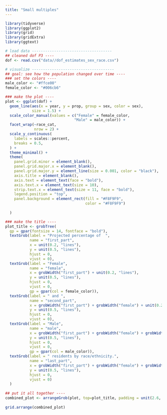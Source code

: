 ```yaml
---
title: "Small multiples"
---
```


```r

library(tidyverse)
library(ggplot2)
library(grid)
library(gridExtra)
library(ggtext)

# load data ------------------------------------
## cleaned dof P3 ----
dof <- read.csv("data//dof_estimates_sex_race.csv")

```

```r
# visualize -------------------------------------
## goal: see how the population changed over time ----
### set the colors ----
male_color <- "#ffce00"
female_color <- "#006cb6"

### make the plot ----
plot <- ggplot(dof) +
  geom_line(aes(x = year, y = prop, group = sex, color = sex), 
            size = 1.5) + 
  scale_color_manual(values = c("Female" = female_color,
                               "Male" = male_color)) + 
  facet_wrap(~race_cat,
             nrow = 2) + 
  scale_y_continuous(
    labels = scales::percent,
    breaks = 0.5,
  ) + 
  theme_minimal() + 
  theme(
    panel.grid.minor = element_blank(),
    panel.grid.major.x = element_blank(),
    panel.grid.major.y = element_line(size = 0.001, color = "black"),
    axis.title = element_blank(),
    axis.text = element_text(face = "bold"),
    axis.text.x = element_text(size = 10),
    strip.text.x = element_text(size = 11, face = "bold"),
    legend.position = "top",
    panel.background = element_rect(fill = "#F8F9F9", 
                                    color = "#F8F9F9")
    
  ) 

### make the title ----
plot_title <- grobTree(
  gp = gpar(fontsize = 14, fontface = "bold"), 
  textGrob(label = "Projected percentage of  ", 
           name = "first_part",
           x = unit(0.2, "lines"), 
           y = unit(0.5, "lines"), 
           hjust = 0, 
           vjust = 0),
  textGrob(label = "Female", 
           name = "female",
           x = grobWidth("first_part") + unit(0.2, "lines"), 
           y = unit(0.5, "lines"),
           hjust = 0, 
           vjust = 0, 
           gp = gpar(col = female_color)),
  textGrob(label = " and ", 
           name = "second_part",
           x = grobWidth("first_part") + grobWidth("female") + unit(0.2, "lines"), 
           y = unit(0.5, "lines"),
           hjust = 0, 
           vjust = 0),
  textGrob(label = "Male", 
           name = "male",
           x = grobWidth("first_part") + grobWidth("female") + grobWidth("second_part") + unit(0.2, "lines"), 
           y = unit(0.5, "lines"),
           hjust = 0, 
           vjust = 0, 
           gp = gpar(col = male_color)),
  textGrob(label = " residents by race/ethnicity.", 
           name = "last_part",
           x = grobWidth("first_part") + grobWidth("female") + grobWidth("second_part") + grobWidth("male") + unit(0.2, "lines"), 
           y = unit(0.5, "lines"),
           hjust = 0, 
           vjust = 0)
  )
  
## put it all together ----
combined_plot <- arrangeGrob(plot, top=plot_title, padding = unit(2.6, "line"))
  
grid.arrange(combined_plot)
```
